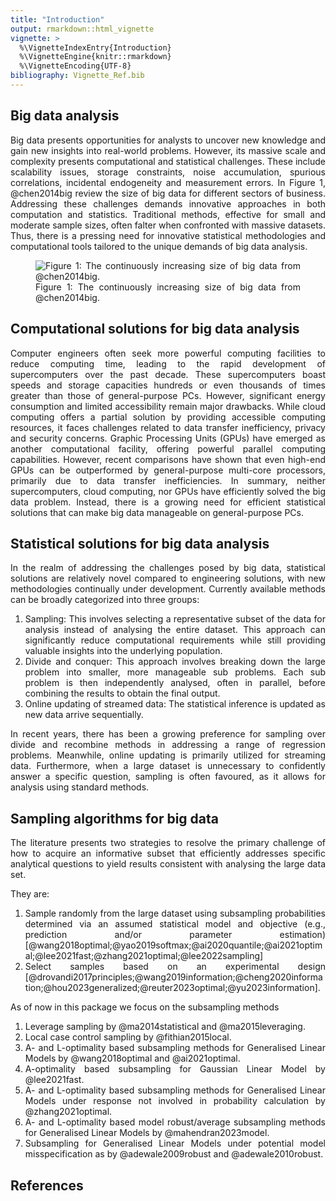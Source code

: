 ```yaml
---
title: "Introduction"
output: rmarkdown::html_vignette
vignette: >
  %\VignetteIndexEntry{Introduction}
  %\VignetteEngine{knitr::rmarkdown}
  %\VignetteEncoding{UTF-8}
bibliography: Vignette_Ref.bib
---
```


<style>
body {
text-align: justify}
</style>

## Big data analysis

Big data presents opportunities for analysts to uncover new knowledge and gain new insights into real-world problems.
However, its massive scale and complexity presents computational and statistical challenges. 
These include scalability issues, storage constraints, noise accumulation, spurious correlations, incidental endogeneity and measurement errors. 
In Figure 1, @chen2014big review the size of big data for different sectors of business.
Addressing these challenges demands innovative approaches in both computation and statistics.
Traditional methods, effective for small and moderate sample sizes, often falter when confronted with massive datasets.
Thus, there is a pressing need for innovative statistical methodologies and computational tools tailored to the unique demands of big data analysis.

![Figure 1: The continuously increasing size of big data from @chen2014big.](../man/figures/Figure_1.webp){#fig-bigdata}

## Computational solutions for big data analysis

Computer engineers often seek more powerful computing facilities to reduce computing time, leading to the rapid development of supercomputers over the past decade. 
These supercomputers boast speeds and storage capacities hundreds or even thousands of times greater than those of general-purpose PCs. 
However, significant energy consumption and limited accessibility remain major drawbacks. 
While cloud computing offers a partial solution by providing accessible computing resources, it faces challenges related to data transfer inefficiency, privacy and security concerns. 
Graphic Processing Units (GPUs) have emerged as another computational facility, offering powerful parallel computing capabilities. 
However, recent comparisons have shown that even high-end GPUs can be outperformed by general-purpose multi-core processors, primarily due to data transfer inefficiencies. 
In summary, neither supercomputers, cloud computing, nor GPUs have efficiently solved the big data problem. 
Instead, there is a growing need for efficient statistical solutions that can make big data manageable on general-purpose PCs.

## Statistical solutions for big data analysis

In the realm of addressing the challenges posed by big data, statistical solutions are relatively novel compared to engineering solutions, with new methodologies continually under development. 
Currently available methods can be broadly categorized into three groups:

1. Sampling: This involves selecting a representative subset of the data for analysis instead of analysing the entire dataset. This approach can significantly reduce computational requirements while still providing valuable insights into the underlying population.
2. Divide and conquer: This approach involves breaking down the large problem into smaller, more manageable sub problems. Each sub problem is then independently analysed, often in parallel, before combining the results to obtain the final output.
3. Online updating of streamed data: The statistical inference is updated as new data arrive sequentially.

In recent years, there has been a growing preference for sampling over divide and recombine methods in addressing a range of regression problems. 
Meanwhile, online updating is primarily utilized for streaming data. 
Furthermore, when a large dataset is unnecessary to confidently answer a specific question, sampling is often favoured, as it allows for analysis using standard methods.

## Sampling algorithms for big data

The literature presents two strategies to resolve the primary challenge of how to acquire an informative subset that efficiently addresses specific analytical questions to yield results consistent with analysing the large data set. 

They are:

1. Sample randomly from the large dataset using subsampling probabilities determined via an assumed statistical model and objective (e.g., prediction and/or parameter estimation) [@wang2018optimal;@yao2019softmax;@ai2020quantile;@ai2021optimal;@lee2021fast;@zhang2021optimal;@lee2022sampling]
2. Select samples based on an experimental design [@drovandi2017principles;@wang2019information;@cheng2020information;@hou2023generalized;@reuter2023optimal;@yu2023information].

As of now in this package we focus on the subsampling methods

1. Leverage sampling by @ma2014statistical and @ma2015leveraging.
2. Local case control sampling by @fithian2015local.
3. A- and L-optimality based subsampling methods for Generalised Linear Models by @wang2018optimal and @ai2021optimal.
4. A-optimality based subsampling for Gaussian Linear Model by @lee2021fast.
5. A- and L-optimality based subsampling methods for Generalised Linear Models under response not involved in probability calculation by @zhang2021optimal.
6. A- and L-optimality based model robust/average subsampling methods for Generalised Linear Models by @mahendran2023model.
7. Subsampling for Generalised Linear Models under potential model misspecification as by @adewale2009robust and @adewale2010robust.

## References
